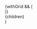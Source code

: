   <div>
    <div class='not-prose relative bg-gray-50/50 rounded-xl overflow-hidden dark:bg-gray-800/25'>
      {withGrid && (
        <div
          class='absolute grid content-center inset-0 bg-grid-neutral-200/20 [mask-image:linear-gradient(0deg,#fff,rgba(255,255,255,0.6))] dark:bg-grid-white/5 dark:[mask-image:linear-gradient(0deg,rgba(255,255,255,0.1),rgba(255,255,255,0.5))]'
          style={{ backgroundPosition: '10px 10px', color: '#070712' }}></div>
      )}
      <div class='relative rounded-xl overflow-hidden flex justify-center'>{children}</div>
      <div class='absolute inset-0 pointer-events-none border border-black/5 rounded-xl dark:border-white/5'></div>
    </div>
  </div>
)
